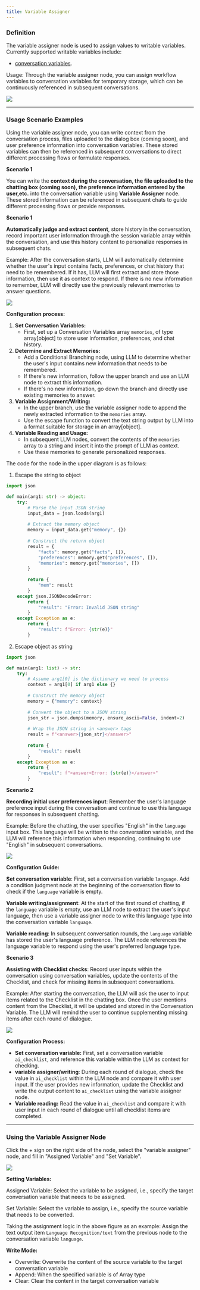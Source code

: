```yaml
---
title: Variable Assigner
---
```


### Definition

The variable assigner node is used to assign values to writable variables. Currently supported writable variables include:

* [conversation variables](https://docs.dify.ai/guides/workflow/key-concepts#conversation-variables).

Usage: Through the variable assigner node, you can assign workflow variables to conversation variables for temporary storage, which can be continuously referenced in subsequent conversations.

![](../../../../images/assets/variable-assigner.png)

***

### Usage Scenario Examples

Using the variable assigner node, you can write context from the conversation process, files uploaded to the dialog box (coming soon), and user preference information into conversation variables. These stored variables can then be referenced in subsequent conversations to direct different processing flows or formulate responses.

**Scenario 1**

You can write the **context during the conversation, the file uploaded to the chatting box (coming soon), the preference information entered by the user,etc.** into the conversation variable using **Variable Assigner** node. These stored information can be referenced in subsequent chats to guide different processing flows or provide responses.

**Scenario 1**

**Automatically judge and extract content**, store history in the conversation, record important user information through the session variable array within the conversation, and use this history content to personalize responses in subsequent chats.

Example: After the conversation starts, LLM will automatically determine whether the user's input contains facts, preferences, or chat history that need to be remembered. If it has, LLM will first extract and store those information, then use it as context to respond. If there is no new information to remember, LLM will directly use the previously relevant memories to answer questions.

![](../../../../images/assets/conversation-variables-scenario-1.png)

**Configuration process:**

1. **Set Conversation Variables:**
   * First, set up a Conversation Variables array `memories`, of type array\[object] to store user information, preferences, and chat history.
2. **Determine and Extract Memories:**
   * Add a Conditional Branching node, using LLM to determine whether the user's input contains new information that needs to be remembered.
   * If there's new information, follow the upper branch and use an LLM node to extract this information.
   * If there's no new information, go down the branch and directly use existing memories to answer.
3. **Variable Assignment/Writing:**
   * In the upper branch, use the variable assigner node to append the newly extracted information to the `memories` array.
   * Use the escape function to convert the text string output by LLM into a format suitable for storage in an array\[object].
4. **Variable Reading and Usage:**
   * In subsequent LLM nodes, convert the contents of the `memories` array to a string and insert it into the prompt of LLM as context.
   * Use these memories to generate personalized responses.

The code for the node in the upper diagram is as follows:

1. Escape the string to object

```python
import json

def main(arg1: str) -> object:
    try:
        # Parse the input JSON string
        input_data = json.loads(arg1)
        
        # Extract the memory object
        memory = input_data.get("memory", {})
        
        # Construct the return object
        result = {
            "facts": memory.get("facts", []),
            "preferences": memory.get("preferences", []),
            "memories": memory.get("memories", [])
        }
        
        return {
            "mem": result
        }
    except json.JSONDecodeError:
        return {
            "result": "Error: Invalid JSON string"
        }
    except Exception as e:
        return {
            "result": f"Error: {str(e)}"
        }
```

2. Escape object as string

```python
import json

def main(arg1: list) -> str:
    try:
        # Assume arg1[0] is the dictionary we need to process
        context = arg1[0] if arg1 else {}
        
        # Construct the memory object
        memory = {"memory": context}
        
        # Convert the object to a JSON string
        json_str = json.dumps(memory, ensure_ascii=False, indent=2)
        
        # Wrap the JSON string in <answer> tags
        result = f"<answer>{json_str}</answer>"
        
        return {
            "result": result
        }
    except Exception as e:
        return {
            "result": f"<answer>Error: {str(e)}</answer>"
        }
```

**Scenario 2**

**Recording initial user preferences input**: Remember the user's language preference input during the conversation and continue to use this language for responses in subsequent chatting.

Example: Before the chatting, the user specifies "English" in the `language` input box. This language will be written to the conversation variable, and the LLM will reference this information when responding, continuing to use "English" in subsequent conversations.

![](../../../../images/assets/conversation-var-scenario-1.png)

**Configuration Guide:**

**Set conversation variable**: First, set a conversation variable `language`. Add a condition judgment node at the beginning of the conversation flow to check if the `language` variable is empty.

**Variable writing/assignment**: At the start of the first round of chatting, if the `language` variable is empty, use an LLM node to extract the user's input language, then use a variable assigner node to write this language type into the conversation variable `language`.

**Variable reading**: In subsequent conversation rounds, the `language` variable has stored the user's language preference. The LLM node references the language variable to respond using the user's preferred language type.

**Scenario 3**

**Assisting with Checklist checks**: Record user inputs within the conversation using conversation variables, update the contents of the Checklist, and check for missing items in subsequent conversations.

Example: After starting the conversation, the LLM will ask the user to input items related to the Checklist in the chatting box. Once the user mentions content from the Checklist, it will be updated and stored in the Conversation Variable. The LLM will remind the user to continue supplementing missing items after each round of dialogue.

![](../../../../images/assets/conversation-var-scenario-2-1.png)

**Configuration Process:**

* **Set conversation variable:** First, set a conversation variable `ai_checklist`, and reference this variable within the LLM as context for checking.
* **variable assigner/writing**: During each round of dialogue, check the value in `ai_checklist` within the LLM node and compare it with user input. If the user provides new information, update the Checklist and write the output content to `ai_checklist` using the variable assigner node.
* **Variable reading:** Read the value in `ai_checklist` and compare it with user input in each round of dialogue until all checklist items are completed.

***

### Using the Variable Assigner Node

Click the + sign on the right side of the node, select the "variable assigner" node, and fill in "Assigned Variable" and "Set Variable".

![](../../../../images/assets/language-variable-assigner.png)

**Setting Variables:**

Assigned Variable: Select the variable to be assigned, i.e., specify the target conversation variable that needs to be assigned.

Set Variable: Select the variable to assign, i.e., specify the source variable that needs to be converted.

Taking the assignment logic in the above figure as an example: Assign the text output item `Language Recognition/text` from the previous node to the conversation variable `language`.

**Write Mode:**

* Overwrite: Overwrite the content of the source variable to the target conversation variable
* Append: When the specified variable is of Array type
* Clear: Clear the content in the target conversation variable
